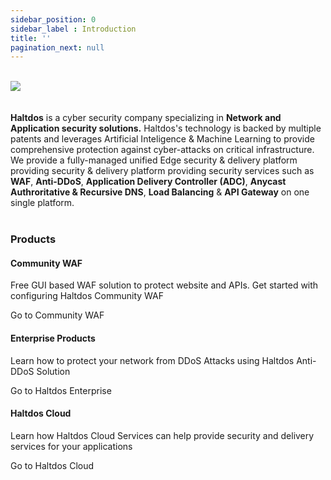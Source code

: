 ```yaml
---
sidebar_position: 0
sidebar_label : Introduction
title: ''
pagination_next: null 
---
```



<div className='gallery'>
  <div className='sub-heading'>
   <p style={{fontSize: "16px"}}>
      <br />
      <img className="organization" src="/img/logo/logo_light.png"></img><br /><br /><br />
      <b><VersionedLink to='/www.haltdos.com'>Haltdos</VersionedLink></b> is a cyber security company specializing in <strong>Network and Application security solutions.</strong> Haltdos's technology is backed by multiple patents and leverages Artificial Inteligence & Machine Learning to provide comprehensive protection against cyber-attacks on critical infrastructure. We provide a fully-managed unified Edge security & delivery platform providing security & delivery platform providing security services such as <b>WAF</b>, <b>Anti-DDoS</b>, <b>Application Delivery Controller (ADC)</b>, <b>Anycast Authroritative & Recursive DNS</b>, <b>Load Balancing</b> & <b>API Gateway</b> on one single platform.
      <br />
      <br />
    </p>
  </div>
  <div className='sub-heading'>
    <h3>Products</h3>
  </div>
  <div className='card'>
    <h4>Community WAF</h4>
    <p>Free GUI based WAF solution to protect website and APIs. Get started with configuring Haltdos Community WAF</p>
    <VersionedLink to='community'>
      Go to Community WAF <ArrowRight className='arrow' />
    </VersionedLink>
  </div>
  <div className='card'>
    <h4>Enterprise Products</h4>
    <p>Learn how to protect your network from DDoS Attacks using Haltdos Anti-DDoS Solution</p>
    <VersionedLink to='enterprise/'>
      Go to Haltdos Enterprise<ArrowRight className='arrow' />
    </VersionedLink>
  </div>
  <div className='card'>
    <h4>Haltdos Cloud</h4>
    <p>
      Learn how Haltdos Cloud Services can help provide security and delivery services for your applications
    </p>
    <VersionedLink to='enterprise/cloud/'>
      Go to Haltdos Cloud <ArrowRight className='arrow' />
    </VersionedLink>
  </div>
</div>

